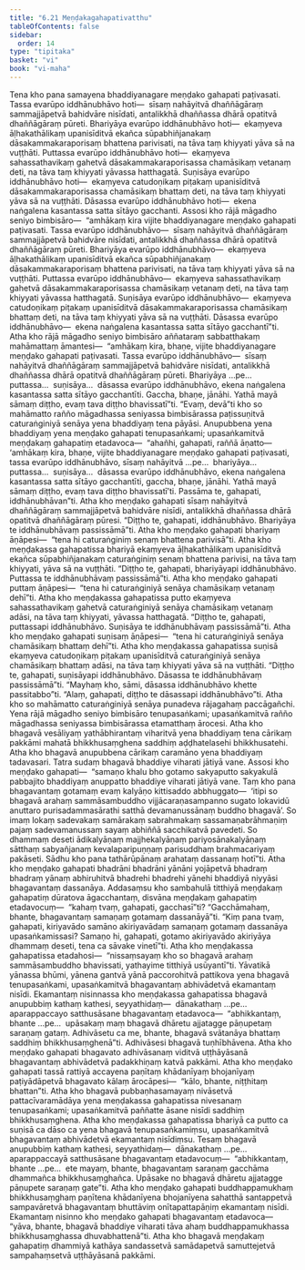```yaml
---
title: "6.21 Meṇḍakagahapativatthu"
tableOfContents: false
sidebar:
  order: 14
type: "tipitaka"
basket: "vi"
book: "vi-maha"
---
```



<DynamicBreadcrumb />

<Division number="296" book="vi-maha" bookNo="3" page="337">

<Paragraph number="1343" book="vi-maha">
Tena kho pana samayena bhaddiyanagare meṇḍako gahapati paṭivasati. Tassa evarūpo iddhānubhāvo hoti—  sīsaṃ nahāyitvā dhaññāgāraṃ sammajjāpetvā bahidvāre nisīdati, antalikkhā dhaññassa dhārā opatitvā dhaññāgāraṃ pūreti. Bhariyāya evarūpo iddhānubhāvo hoti—  ekaṃyeva āḷhakathālikaṃ upanisīditvā ekañca sūpabhiñjanakaṃ dāsakammakaraporisaṃ bhattena parivisati, na tāva taṃ khiyyati yāva sā na vuṭṭhāti. Puttassa evarūpo iddhānubhāvo hoti—  ekaṃyeva sahassathavikaṃ gahetvā dāsakammakaraporisassa chamāsikaṃ vetanaṃ deti, na tāva taṃ khiyyati yāvassa hatthagatā. Suṇisāya evarūpo iddhānubhāvo hoti—  ekaṃyeva catudoṇikaṃ piṭakaṃ upanisīditvā dāsakammakaraporisassa chamāsikaṃ bhattaṃ deti, na tāva taṃ khiyyati yāva sā na vuṭṭhāti. Dāsassa evarūpo iddhānubhāvo hoti—  ekena naṅgalena kasantassa satta sītāyo gacchanti.
</Paragraph>

<Paragraph number="1344" book="vi-maha">
Assosi kho rājā māgadho seniyo bimbisāro—  “amhākaṃ kira vijite bhaddiyanagare meṇḍako gahapati paṭivasati. Tassa evarūpo iddhānubhāvo—  sīsaṃ nahāyitvā dhaññāgāraṃ sammajjāpetvā bahidvāre nisīdati, antalikkhā dhaññassa dhārā opatitvā dhaññāgāraṃ pūreti. Bhariyāya evarūpo iddhānubhāvo—  ekaṃyeva āḷhakathālikaṃ upanisīditvā ekañca sūpabhiñjanakaṃ dāsakammakaraporisaṃ bhattena parivisati, na tāva taṃ khiyyati yāva sā na vuṭṭhāti. Puttassa evarūpo iddhānubhāvo—  ekaṃyeva sahassathavikaṃ gahetvā dāsakammakaraporisassa chamāsikaṃ vetanaṃ deti, na tāva taṃ khiyyati yāvassa hatthagatā. Suṇisāya evarūpo iddhānubhāvo—  ekaṃyeva catudoṇikaṃ piṭakaṃ upanisīditvā dāsakammakaraporisassa chamāsikaṃ bhattaṃ deti, na tāva taṃ khiyyati yāva sā na vuṭṭhāti. Dāsassa evarūpo iddhānubhāvo—  ekena naṅgalena kasantassa satta sītāyo gacchantī”ti. Atha kho rājā māgadho seniyo bimbisāro aññataraṃ sabbatthakaṃ mahāmattaṃ āmantesi—  “amhākaṃ kira, bhaṇe, vijite bhaddiyanagare meṇḍako gahapati paṭivasati. Tassa evarūpo iddhānubhāvo—  sīsaṃ nahāyitvā dhaññāgāraṃ sammajjāpetvā bahidvāre nisīdati, antalikkhā dhaññassa dhārā opatitvā dhaññāgāraṃ pūreti. Bhariyāya …pe…  puttassa…  suṇisāya…  dāsassa evarūpo iddhānubhāvo, ekena naṅgalena kasantassa satta sītāyo gacchantīti. Gaccha, bhaṇe, jānāhi. Yathā mayā sāmaṃ diṭṭho, evaṃ tava diṭṭho bhavissatī”ti.
</Paragraph>

</Division>
<Division number="297" book="vi-maha" bookNo="3" page="338">

<Paragraph number="1345" book="vi-maha">
“Evaṃ, devā”ti kho so mahāmatto rañño māgadhassa seniyassa bimbisārassa paṭissuṇitvā caturaṅginiyā senāya yena bhaddiyaṃ tena pāyāsi. Anupubbena yena bhaddiyaṃ yena meṇḍako gahapati tenupasaṅkami; upasaṅkamitvā meṇḍakaṃ gahapatiṃ etadavoca—  “ahañhi, gahapati, raññā āṇatto—  ‘amhākaṃ kira, bhaṇe, vijite bhaddiyanagare meṇḍako gahapati paṭivasati, tassa evarūpo iddhānubhāvo, sīsaṃ nahāyitvā …pe…  bhariyāya…  puttassa…  suṇisāya…  dāsassa evarūpo iddhānubhāvo, ekena naṅgalena kasantassa satta sītāyo gacchantīti, gaccha, bhaṇe, jānāhi. Yathā mayā sāmaṃ diṭṭho, evaṃ tava diṭṭho bhavissatī’ti. Passāma te, gahapati, iddhānubhāvan”ti. Atha kho meṇḍako gahapati sīsaṃ nahāyitvā dhaññāgāraṃ sammajjāpetvā bahidvāre nisīdi, antalikkhā dhaññassa dhārā opatitvā dhaññāgāraṃ pūresi. “Diṭṭho te, gahapati, iddhānubhāvo. Bhariyāya te iddhānubhāvaṃ passissāmā”ti.
</Paragraph>

<Paragraph number="1346" book="vi-maha">
Atha kho meṇḍako gahapati bhariyaṃ āṇāpesi—  “tena hi caturaṅginiṃ senaṃ bhattena parivisā”ti. Atha kho meṇḍakassa gahapatissa bhariyā ekaṃyeva āḷhakathālikaṃ upanisīditvā ekañca sūpabhiñjanakaṃ caturaṅginiṃ senaṃ bhattena parivisi, na tāva taṃ khiyyati, yāva sā na vuṭṭhāti. “Diṭṭho te, gahapati, bhariyāyapi iddhānubhāvo. Puttassa te iddhānubhāvaṃ passissāmā”ti. Atha kho meṇḍako gahapati puttaṃ āṇāpesi—  “tena hi caturaṅginiyā senāya chamāsikaṃ vetanaṃ dehī”ti. Atha kho meṇḍakassa gahapatissa putto ekaṃyeva sahassathavikaṃ gahetvā caturaṅginiyā senāya chamāsikaṃ vetanaṃ adāsi, na tāva taṃ khiyyati, yāvassa hatthagatā. “Diṭṭho te, gahapati, puttassapi iddhānubhāvo. Suṇisāya te iddhānubhāvaṃ passissāmā”ti. Atha kho meṇḍako gahapati suṇisaṃ āṇāpesi—  “tena hi caturaṅginiyā senāya chamāsikaṃ bhattaṃ dehī”ti. Atha kho meṇḍakassa gahapatissa suṇisā ekaṃyeva catudoṇikaṃ piṭakaṃ upanisīditvā caturaṅginiyā senāya chamāsikaṃ bhattaṃ adāsi, na tāva taṃ khiyyati yāva sā na vuṭṭhāti. “Diṭṭho te, gahapati, suṇisāyapi iddhānubhāvo. Dāsassa te iddhānubhāvaṃ passissāmā”ti. “Mayhaṃ kho, sāmi, dāsassa iddhānubhāvo khette passitabbo”ti. “Alaṃ, gahapati, diṭṭho te dāsassapi iddhānubhāvo”ti. Atha kho so mahāmatto caturaṅginiyā senāya punadeva rājagahaṃ paccāgañchi. Yena rājā māgadho seniyo bimbisāro tenupasaṅkami; upasaṅkamitvā rañño māgadhassa seniyassa bimbisārassa etamatthaṃ ārocesi.
</Paragraph>

</Division>
<Division number="298" book="vi-maha" bookNo="3" page="339">

<Paragraph number="1347" book="vi-maha">
Atha kho bhagavā vesāliyaṃ yathābhirantaṃ viharitvā yena bhaddiyaṃ tena cārikaṃ pakkāmi mahatā bhikkhusaṃghena saddhiṃ aḍḍhatelasehi bhikkhusatehi. Atha kho bhagavā anupubbena cārikaṃ caramāno yena bhaddiyaṃ tadavasari. Tatra sudaṃ bhagavā bhaddiye viharati jātiyā vane. Assosi kho meṇḍako gahapati—  “samaṇo khalu bho gotamo sakyaputto sakyakulā pabbajito bhaddiyaṃ anuppatto bhaddiye viharati jātiyā vane. Taṃ kho pana bhagavantaṃ gotamaṃ evaṃ kalyāṇo kittisaddo abbhuggato—  ‘itipi so bhagavā arahaṃ sammāsambuddho vijjācaraṇasampanno sugato lokavidū anuttaro purisadammasārathi satthā devamanussānaṃ buddho bhagavā’. So imaṃ lokaṃ sadevakaṃ samārakaṃ sabrahmakaṃ sassamaṇabrāhmaṇiṃ pajaṃ sadevamanussaṃ sayaṃ abhiññā sacchikatvā pavedeti. So dhammaṃ deseti ādikalyāṇaṃ majjhekalyāṇaṃ pariyosānakalyāṇaṃ sātthaṃ sabyañjanaṃ kevalaparipuṇṇaṃ parisuddhaṃ brahmacariyaṃ pakāseti. Sādhu kho pana tathārūpānaṃ arahataṃ dassanaṃ hotī”ti.
</Paragraph>

<Paragraph number="1348" book="vi-maha">
Atha kho meṇḍako gahapati bhadrāni bhadrāni yānāni yojāpetvā bhadraṃ bhadraṃ yānaṃ abhiruhitvā bhadrehi bhadrehi yānehi bhaddiyā niyyāsi bhagavantaṃ dassanāya. Addasaṃsu kho sambahulā titthiyā meṇḍakaṃ gahapatiṃ dūratova āgacchantaṃ, disvāna meṇḍakaṃ gahapatiṃ etadavocuṃ—  “kahaṃ tvaṃ, gahapati, gacchasī”ti? “Gacchāmahaṃ, bhante, bhagavantaṃ samaṇaṃ gotamaṃ dassanāyā”ti. “Kiṃ pana tvaṃ, gahapati, kiriyavādo samāno akiriyavādaṃ samaṇaṃ gotamaṃ dassanāya upasaṅkamissasi? Samaṇo hi, gahapati, gotamo akiriyavādo akiriyāya dhammaṃ deseti, tena ca sāvake vinetī”ti. Atha kho meṇḍakassa gahapatissa etadahosi—  “nissaṃsayaṃ kho so bhagavā arahaṃ sammāsambuddho bhavissati, yathayime titthiyā usūyantī”ti. Yāvatikā yānassa bhūmi, yānena gantvā yānā paccorohitvā pattikova yena bhagavā tenupasaṅkami, upasaṅkamitvā bhagavantaṃ abhivādetvā ekamantaṃ nisīdi. Ekamantaṃ nisinnassa kho meṇḍakassa gahapatissa bhagavā anupubbiṃ kathaṃ kathesi, seyyathidaṃ—  dānakathaṃ …pe…  aparappaccayo satthusāsane bhagavantaṃ etadavoca—  “abhikkantaṃ, bhante …pe…  upāsakaṃ maṃ bhagavā dhāretu ajjatagge pāṇupetaṃ saraṇaṃ gataṃ. Adhivāsetu ca me, bhante, bhagavā svātanāya bhattaṃ saddhiṃ bhikkhusaṃghenā”ti. Adhivāsesi bhagavā tuṇhībhāvena. Atha kho meṇḍako gahapati bhagavato adhivāsanaṃ viditvā uṭṭhāyāsanā bhagavantaṃ abhivādetvā padakkhiṇaṃ katvā pakkāmi.
</Paragraph>

<Paragraph number="1349" book="vi-maha">
Atha kho meṇḍako gahapati tassā rattiyā accayena paṇītaṃ khādanīyaṃ bhojanīyaṃ paṭiyādāpetvā bhagavato kālaṃ ārocāpesi—  “kālo, bhante, niṭṭhitaṃ bhattan”ti. Atha kho bhagavā pubbaṇhasamayaṃ nivāsetvā pattacīvaramādāya yena meṇḍakassa gahapatissa nivesanaṃ tenupasaṅkami; upasaṅkamitvā paññatte āsane nisīdi saddhiṃ bhikkhusaṃghena. Atha kho meṇḍakassa gahapatissa bhariyā ca putto ca suṇisā ca dāso ca yena bhagavā tenupasaṅkamiṃsu, upasaṅkamitvā bhagavantaṃ abhivādetvā ekamantaṃ nisīdiṃsu. Tesaṃ bhagavā anupubbiṃ kathaṃ kathesi, seyyathidaṃ—  dānakathaṃ …pe…  aparappaccayā satthusāsane bhagavantaṃ etadavocuṃ—  “abhikkantaṃ, bhante …pe…  ete mayaṃ, bhante, bhagavantaṃ saraṇaṃ gacchāma dhammañca bhikkhusaṃghañca. Upāsake no bhagavā dhāretu ajjatagge pāṇupete saraṇaṃ gate”ti. Atha kho meṇḍako gahapati buddhappamukhaṃ bhikkhusaṃghaṃ paṇītena khādanīyena bhojanīyena sahatthā santappetvā sampavāretvā bhagavantaṃ bhuttāviṃ onītapattapāṇiṃ ekamantaṃ nisīdi. Ekamantaṃ nisinno kho meṇḍako gahapati bhagavantaṃ etadavoca—  “yāva, bhante, bhagavā bhaddiye viharati tāva ahaṃ buddhappamukhassa bhikkhusaṃghassa dhuvabhattenā”ti. Atha kho bhagavā meṇḍakaṃ gahapatiṃ dhammiyā kathāya sandassetvā samādapetvā samuttejetvā sampahaṃsetvā uṭṭhāyāsanā pakkāmi.
</Paragraph>
</Division>